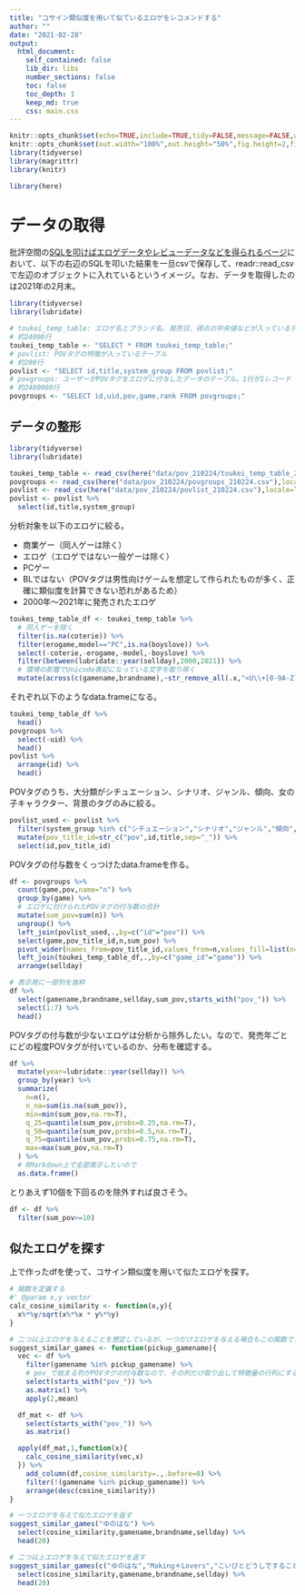 ---
title: "コサイン類似度を用いて似ているエロゲをレコメンドする"
author: ""
date: "2021-02-28"
output: 
  html_document:
    self_contained: false
    lib_dir: libs
    number_sections: false
    toc: false
    toc_depth: 1
    keep_md: true
    css: main.css
---

```{r setup, include=FALSE}
knitr::opts_chunk$set(echo=TRUE,include=TRUE,tidy=FALSE,message=FALSE,warning=FALSE,error=FALSE,cache=FALSE)
knitr::opts_chunk$set(out.width="100%",out.height="50%",fig.height=2,fig.align="center")
library(tidyverse)
library(magrittr)
library(knitr)
```

```{r,include=FALSE}
library(here)
```


# データの取得

批評空間の[SQLを叩けばエロゲデータやレビューデータなどを得られるページ](https://erogamescape.dyndns.org/~ap2/ero/toukei_kaiseki/sql_for_erogamer_index.php)において、以下の右辺のSQLを叩いた結果を一旦csvで保存して、readr::read_csvで左辺のオブジェクトに入れているというイメージ。なお、データを取得したのは2021年の2月末。

```{r,eval=FALSE}
library(tidyverse)
library(lubridate)

# toukei_temp_table: エロゲ名とブランド名、発売日、得点の中央値などが入っているテーブル
# 約24000行
toukei_temp_table <- "SELECT * FROM toukei_temp_table;"
# povlist: POVタグの特徴が入っているテーブル
# 約200行
povlist <- "SELECT id,title,system_group FROM povlist;"
# povgroups: ユーザーがPOVタグをエロゲに付与したデータのテーブル。1行が1レコード
# 約2400000行
povgroups <- "SELECT id,uid,pov,game,rank FROM povgroups;"
```

## データの整形

```{r,include=FALSE}
library(tidyverse)
library(lubridate)

toukei_temp_table <- read_csv(here("data/pov_210224/toukei_temp_table_210224.csv"),locale=locale(encoding="Shift-JIS"))
povgroups <- read_csv(here("data/pov_210224/povgroups_210224.csv"),locale=locale(encoding="Shift-JIS"))
povlist <- read_csv(here("data/pov_210224/povlist_210224.csv"),locale=locale(encoding="Shift-JIS"))
povlist <- povlist %>% 
  select(id,title,system_group)
```

分析対象を以下のエロゲに絞る。

- 商業ゲー（同人ゲーは除く）
- エロゲ（エロゲではない一般ゲーは除く）
- PCゲー
- BLではない（POVタグは男性向けゲームを想定して作られたものが多く、正確に類似度を計算できない恐れがあるため）
- 2000年～2021年に発売されたエロゲ

```{r}
toukei_temp_table_df <- toukei_temp_table %>% 
  # 同人ゲーを除く
  filter(is.na(coterie)) %>% 
  filter(erogame,model=="PC",is.na(boyslove)) %>% 
  select(-coterie,-erogame,-model,-boyslove) %>% 
  filter(between(lubridate::year(sellday),2000,2021)) %>% 
  # 環境の影響でUnicode表記になっている文字を取り除く
  mutate(across(c(gamename,brandname),~str_remove_all(.x,"<U\\+[0-9A-Z]+>")))
```

それぞれ以下のようなdata.frameになる。

```{r}
toukei_temp_table_df %>% 
  head()
povgroups %>% 
  select(-uid) %>% 
  head()
povlist %>% 
  arrange(id) %>% 
  head()
```

POVタグのうち、大分類がシチュエーション、シナリオ、ジャンル、傾向、女の子キャラクター、背景のタグのみに絞る。

```{r}
povlist_used <- povlist %>% 
  filter(system_group %in% c("シチュエーション","シナリオ","ジャンル","傾向","女の子キャラクター","背景")) %>% 
  mutate(pov_title_id=str_c("pov",id,title,sep="_")) %>% 
  select(id,pov_title_id)
```

POVタグの付与数をくっつけたdata.frameを作る。

```{r}
df <- povgroups %>% 
  count(game,pov,name="n") %>% 
  group_by(game) %>% 
  # エロゲに付けられたPOVタグの付与数の合計
  mutate(sum_pov=sum(n)) %>% 
  ungroup() %>% 
  left_join(povlist_used,.,by=c("id"="pov")) %>% 
  select(game,pov_title_id,n,sum_pov) %>% 
  pivot_wider(names_from=pov_title_id,values_from=n,values_fill=list(n=0)) %>% 
  left_join(toukei_temp_table_df,.,by=c("game_id"="game")) %>% 
  arrange(sellday)

# 表示用に一部列を抜粋
df %>% 
  select(gamename,brandname,sellday,sum_pov,starts_with("pov_")) %>% 
  select(1:7) %>% 
  head()
```

POVタグの付与数が少ないエロゲは分析から除外したい。なので、発売年ごとにどの程度POVタグが付いているのか、分布を確認する。

```{r}
df %>% 
  mutate(year=lubridate::year(sellday)) %>% 
  group_by(year) %>% 
  summarize(
    n=n(),
    n_na=sum(is.na(sum_pov)),
    min=min(sum_pov,na.rm=T),
    q_25=quantile(sum_pov,probs=0.25,na.rm=T),
    q_50=quantile(sum_pov,probs=0.5,na.rm=T),
    q_75=quantile(sum_pov,probs=0.75,na.rm=T),
    max=max(sum_pov,na.rm=T)
  ) %>% 
  # RMarkdown上で全部表示したいので
  as.data.frame()
```

とりあえず10個を下回るのを除外すれば良さそう。

```{r}
df <- df %>% 
  filter(sum_pov>=10)
```

## 似たエロゲを探す

上で作ったdfを使って、コサイン類似度を用いて似たエロゲを探す。

```{r}
# 関数を定義する
#' @param x,y vector
calc_cosine_similarity <- function(x,y){
  x%*%y/sqrt(x%*%x * y%*%y)
}

# 二つ以上エロゲを与えることを想定しているが、一つだけエロゲを与える場合もこの関数でカバーできる
suggest_similar_games <- function(pickup_gamename){
  vec <- df %>% 
    filter(gamename %in% pickup_gamename) %>% 
    # pov_で始まる列がPOVタグの付与数なので、その列だけ取り出して特徴量の行列にする
    select(starts_with("pov_")) %>% 
    as.matrix() %>% 
    apply(2,mean)

  df_mat <- df %>% 
    select(starts_with("pov_")) %>% 
    as.matrix()

  apply(df_mat,1,function(x){
    calc_cosine_similarity(vec,x)
  }) %>% 
    add_column(df,cosine_similarity=.,.before=0) %>% 
    filter(!(gamename %in% pickup_gamename)) %>% 
    arrange(desc(cosine_similarity))
}
```

```{r}
# 一つエロゲを与えて似たエロゲを返す
suggest_similar_games("ゆのはな") %>% 
  select(cosine_similarity,gamename,brandname,sellday) %>% 
  head(20)

# 二つ以上エロゲを与えて似たエロゲを返す
suggest_similar_games(c("ゆのはな","Making＊Lovers","こいびとどうしですることぜんぶ")) %>% 
  select(cosine_similarity,gamename,brandname,sellday) %>% 
  head(20)
```

